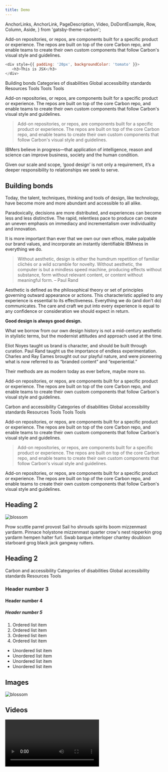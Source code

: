 ```yaml
---
title: Demo
---
```


  AnchorLinks,
  AnchorLink,
  PageDescription,
  Video,
  DoDontExample,
  Row,
  Column,
  Aside,
} from 'gatsby-theme-carbon';

<PageDescription>

Add-on repositories, or repos, are components built for a specific product or
experience. The repos are built on top of the core Carbon repo, and enable
teams to create their own custom components that follow Carbon's visual style
and guidelines.

</PageDescription>

```javascript live=true
<div style={{ padding: '20px', backgroundColor: 'tomato' }}>
   <h3>This is JSX</h3>
</div>
```

<AnchorLinks>
  <AnchorLink>Building bonds</AnchorLink>
  <AnchorLink>Categories of disabilities</AnchorLink>
  <AnchorLink>Global accessibility standards</AnchorLink>
  <AnchorLink>Resources</AnchorLink>
  <AnchorLink>Tools</AnchorLink>
  <AnchorLink>Tools</AnchorLink>
  <AnchorLink>Tools</AnchorLink>
</AnchorLinks>

Add-on repositories, or repos, are components built for a specific product or
experience. The repos are built on top of the core Carbon repo, and enable
teams to create their own custom components that follow Carbon's visual style
and guidelines.

> Add-on repositories, or repos, are components built for a specific product or
> experience. The repos are built on top of the core Carbon repo, and enable
> teams to create their own custom components that follow Carbon's visual style
> and guidelines.

<Row>
<Column colMd={5} colLg={7}>

IBMers believe in progress—that application of intelligence, reason and science can improve business, society and the human condition.

Given our scale and scope, ‘good design’ is not only a requirement, it’s a deeper responsibility to relationships we seek to serve.

## Building **bonds**

Today, the talent, techniques, thinking and tools of design, like technology, have become more and more abundant and accessible to all alike.

Paradoxically, decisions are more distributed, and experiences can become less and less distinctive. The rapid, relentless pace to produce can create an uneven emphasis on immediacy and incrementalism over individuality and innovation.

It is more important than ever that we own our own ethos, make palpable our brand values, and incorporate an instantly identifiable IBMness in everything we do.

> Without aesthetic, design is either the humdrum repetition of familiar clichés or a wild scramble for novelty. Without aesthetic, the computer is but a mindless speed machine, producing effects without substance, form without relevant content, or content without meaningful form.
> – Paul Rand

Aesthetic is defined as the philosophical theory or set of principles governing outward appearance or actions. This characteristic applied to any experience is essential to its effectiveness. Everything we do (and don’t do) communicates. The care and craft we put into every experience is equal to any confidence or consideration we should expect in return.

</Column>
<Column colMd={2} colLg={3} offsetLg={1}>
<Aside>

**Good design is always good design.**

What we borrow from our own design history is not a mid-century aesthetic in stylistic terms, but the modernist attitudes and approach used at the time.

Eliot Noyes taught us brand is character, and should be built through curation. Paul Rand taught us the importance of endless experimentation. Charles and Ray Eames brought out our playful nature, and were pioneering what is now referred to as “branded content” and “experiential.”

Their methods are as modern today as ever before, maybe more so.

</Aside>
</Column>
</Row>

<PageDescription>

  Add-on repositories, or repos, are components built for a specific product or
  experience. The repos are built on top of the core Carbon repo, and enable
  teams to create their own custom components that follow Carbon's visual style
  and guidelines.

</PageDescription>

<AnchorLinks>
  <AnchorLink>Carbon and accessibility</AnchorLink>
  <AnchorLink>Categories of disabilities</AnchorLink>
  <AnchorLink>Global accessibility standards</AnchorLink>
  <AnchorLink>Resources</AnchorLink>
  <AnchorLink>Tools</AnchorLink>
  <AnchorLink>Tools</AnchorLink>
  <AnchorLink>Tools</AnchorLink>
</AnchorLinks>

Add-on repositories, or repos, are components built for a specific product or
experience. The repos are built on top of the core Carbon repo, and enable
teams to create their own custom components that follow Carbon's visual style
and guidelines.

> Add-on repositories, or repos, are components built for a specific product or
> experience. The repos are built on top of the core Carbon repo, and enable
> teams to create their own custom components that follow Carbon's visual style
> and guidelines.

Add-on repositories, or repos, are components built for a specific product or
experience. The repos are built on top of the core Carbon repo, and enable
teams to create their own custom components that follow Carbon's visual style
and guidelines.

## Heading 2

![blossom](../../images/blossom.jpg)

Prow scuttle parrel provost Sail ho shrouds spirits boom mizzenmast yardarm. Pinnace holystone mizzenmast quarter crow's nest nipperkin grog yardarm hempen halter furl. Swab barque interloper chantey doubloon starboard grog black jack gangway rutters.

## Heading 2

<AnchorLinks small>
  <AnchorLink>Carbon and accessibility</AnchorLink>
  <AnchorLink>Categories of disabilities</AnchorLink>
  <AnchorLink>Global accessibility standards</AnchorLink>
  <AnchorLink>Resources</AnchorLink>
  <AnchorLink>Tools</AnchorLink>
</AnchorLinks>

### Header number 3

#### Header number 4

##### Header number 5

1. Ordered list item
1. Ordered list item
1. Ordered list item
1. Ordered list item

- Unordered list item
- Unordered list item
- Unordered list item
- Unordered list item

## Images

![blossom](../../images/blossom.jpg)

## Videos

<Video title="Eyes" vimeoId="310583077" />

## Checklist

Please answer yes or no to the following list of questions:

- Is your team using Carbon components?
- Does your team have the need to add custom components in addition to Carbon's core components?
- Will these components only be needed by your team?
- Do you need these custom components to match Carbon's visual style?

## Contributing to add-ons

Add-ons are generally easier to contribute to because they are not fully managed by the Carbon team. Below are the items that you need to pass in order for your contribution to be accepted. You can read our full contribution process for [design](/contributing/designers) and [development](/contributing/developers) to learn more.

| Category      | Metric                                              | Core library | Add-ons |
| ------------- | --------------------------------------------------- | ------------ | ------- |
| Accessibility | WCAG AA                                             | ✅           | ✅      |
|               | Keyboard tabbing                                    | ✅           | ✅      |
|               | Carbon custom focus states                          | ✅           |         |
| Visual + UX   | Carbon themed                                       | ✅           |         |
|               | Universal pattern <br />(fits for 2-3 use cases)    | ✅           |         |
|               | Interaction states (hover, active, focus, disabled) | ✅           | ✅      |
